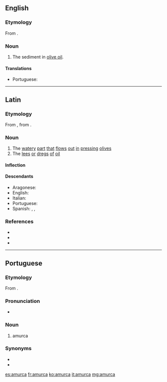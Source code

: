 ==English==

===Etymology===
From {{etyl|la|en}} {{m|la|amurca||oil dregs}}.

===Noun===
{{en-noun}}

# The sediment in [[olive oil]].

====Translations====
{{trans-top|sediment in olive oil}}
* Portuguese: {{t|pt|amurca|f}}
{{trans-mid}}
{{trans-bottom}}

----

==Latin==

===Etymology===
From {{der|la|grc|ἀμόργη}}, from {{m|grc|ἀμέργω||pluck, pull}}.

===Noun===
{{la-noun|amurca||amurcae|f|first}}

# The [[watery]] [[part]] [[that]] [[flows]] [[out]] [[in]] [[pressing]] [[olives]]
# The [[lees]] [[or]] [[dregs]] [[of]] [[oil]]

====Inflection====
{{la-decl-1st|amurc}}

====Descendants====
* Aragonese: {{l|an|morca}}
* English: {{l|en|amurca}}
* Italian: {{l|it|morchia}}
* Portuguese: {{l|pt|amurca}}
* Spanish: {{l|es|amurca}}, {{l|es|morga}}, {{l|es|murga}}

===References===
* {{R:L&S}}
* {{R:Elementary Lewis}}
* {{R:Gaffiot}}

----

==Portuguese==
{{wikipedia|lang=pt}}

===Etymology===
From {{etyl|la|pt}} {{m|la|amurca}}.

===Pronunciation===
* {{a|PT}} {{IPA|/ɐˈmurkɐ/|lang=pt}}

===Noun===
{{pt-noun|f|s}}

# amurca

===Synonyms===
* {{l|pt|almofeira}}
* {{l|pt|albufeira}}

[[es:amurca]]
[[fr:amurca]]
[[ko:amurca]]
[[it:amurca]]
[[mg:amurca]]